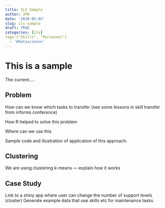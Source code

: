```yaml
---
title: ILS Sample
author: JPH
date: '2020-05-03'
slug: ils-sample
draft: TRUE
categories: [ils]
tags:["Skills", "Personnel"]
  - '#datascience'
---
```


# This is a sample

The current.....

## Problem

How can we know which tasks to transfer (see some lessons in skill transfer from informs conference)

How R helped to solve this problem

Where can we use this 

Sample code and illustration of application of this approach.

## Clustering

We are using clustering k-means --- explain how it works



## Case Study

Link to a shiny app where user can change the number of support levels (cluster)
Generate example data that use skills etc for maintenance tasks


